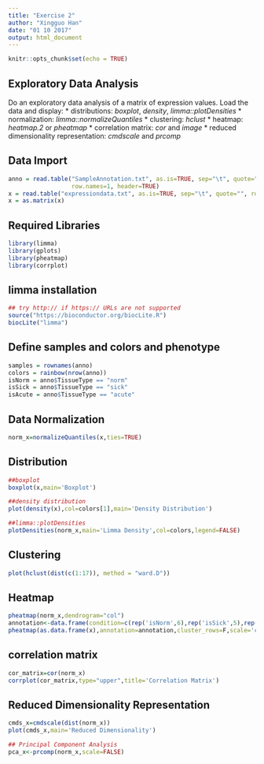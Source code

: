 ```yaml
---
title: "Exercise 2"
author: "Xingguo Han"
date: "01 10 2017"
output: html_document
---
```


```r
knitr::opts_chunk$set(echo = TRUE)
```

## Exploratory Data Analysis

Do an exploratory data analysis of a matrix of expression values. Load the data and display:
* distributions: *boxplot*, *density*, *limma::plotDensities*
* normalization: *limma::normalizeQuantiles*
* clustering: *hclust*
* heatmap: *heatmap.2* or *pheatmap*
* correlation matrix: *cor* and *image*
* reduced dimensionality representation: *cmdscale* and *prcomp*

## Data Import
```r
anno = read.table("SampleAnnotation.txt", as.is=TRUE, sep="\t", quote="",
                  row.names=1, header=TRUE)
x = read.table("expressiondata.txt", as.is=TRUE, sep="\t", quote="", row.names=1, header=TRUE, check.names = FALSE)
x = as.matrix(x)
```
## Required Libraries
```r
library(limma)
library(gplots)
library(pheatmap)
library(corrplot)
```

## limma installation
```r
## try http:// if https:// URLs are not supported
source("https://bioconductor.org/biocLite.R")
biocLite("limma")
```


## Define samples and colors and phenotype
```r
samples = rownames(anno)
colors = rainbow(nrow(anno))
isNorm = anno$TissueType == "norm"
isSick = anno$TissueType == "sick"
isAcute = anno$TissueType == "acute"
```

## Data Normalization
```r
norm_x=normalizeQuantiles(x,ties=TRUE)
```

## Distribution
```r
##boxplot
boxplot(x,main='Boxplot') 

##density distribution
plot(density(x),col=colors[1],main='Density Distribution')

##limma::plotDensities
plotDensities(norm_x,main='Limma Density',col=colors,legend=FALSE)
```


## Clustering
```r
plot(hclust(dist(c(1:17)), method = "ward.D"))
```

## Heatmap
```r
pheatmap(norm_x,dendrogram="col")
annotation<-data.frame(condition=c(rep('isNorm',6),rep('isSick',5),rep('isAcute',6)))
pheatmap(as.data.frame(x),annotation=annotation,cluster_rows=F,scale='column')
```

## correlation matrix
```r
cor_matrix=cor(norm_x)
corrplot(cor_matrix,type="upper",title='Correlation Matrix')
```

## Reduced Dimensionality Representation
```r
cmds_x=cmdscale(dist(norm_x))
plot(cmds_x,main='Reduced Dimensionality')

## Principal Component Analysis
pca_x<-prcomp(norm_x,scale=FALSE)
```

